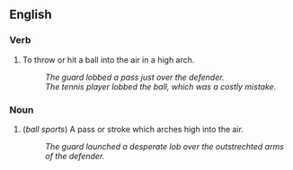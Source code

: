 ==English==

===Verb===
# To throw or hit a ball into the air in a high arch.
#: ''The guard lobbed a pass just over the defender.''
#:''The tennis player lobbed the ball, which was a costly mistake.''

===Noun===
# (''ball sports'') A pass or stroke which arches high into the air.
#: ''The guard launched a desperate lob over the outstrechted arms of the defender.''